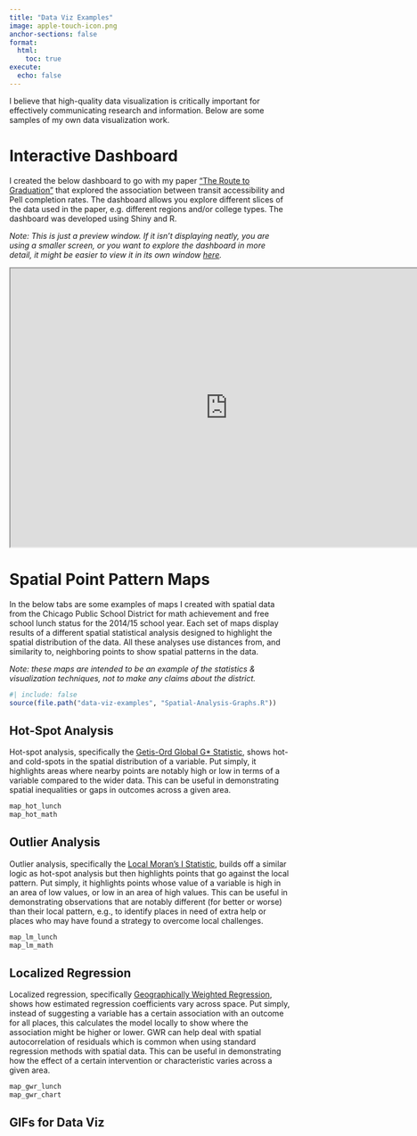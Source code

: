 ```yaml
---
title: "Data Viz Examples"
image: apple-touch-icon.png
anchor-sections: false
format:
  html:
    toc: true
execute: 
  echo: false
---
```


I believe that high-quality data visualization is critically important for effectively communicating research and information. Below are some samples of my own data visualization work.

# Interactive Dashboard

I created the below dashboard to go with my paper ["The Route to Graduation"](https://doi.org/10.1177/15210251231156421) that explored the association between transit accessibility and Pell completion rates. The dashboard allows you explore different slices of the data used in the paper, e.g. different regions and/or college types. The dashboard was developed using Shiny and R.

*Note: This is just a preview window. If it isn't displaying neatly, you are using a smaller screen, or you want to explore the dashboard in more detail, it might be easier to view it in its own window [here](https://ttalvlatt.shinyapps.io/rtg-dashboard/).*

<!-- h/t https://mine-cetinkaya-rundel.github.io/quarto-tip-a-day/posts/12-html-block/ -->

```{=html}
<iframe width="780" height="500" src="https://ttalvlatt.shinyapps.io/rtg-dashboard/" title="RTG Dashboard"></iframe>
```

# Spatial Point Pattern Maps

In the below tabs are some examples of maps I created with spatial data from the Chicago Public School District for math achievement and free school lunch status for the 2014/15 school year. Each set of maps display results of a different spatial statistical analysis designed to highlight the spatial distribution of the data. All these analyses use distances from, and similarity to, neighboring points to show spatial patterns in the data.

*Note: these maps are intended to be an example of the statistics & visualization techniques, not to make any claims about the district.*

```r
#| include: false
source(file.path("data-viz-examples", "Spatial-Analysis-Graphs.R"))
```

::: panel-tabset
## Hot-Spot Analysis

Hot-spot analysis, specifically the [Getis-Ord Global G\* Statistic](https://doi.org/10.1111/j.1538-4632.1992.tb00261.x), shows hot- and cold-spots in the spatial distribution of a variable. Put simply, it highlights areas where nearby points are notably high or low in terms of a variable compared to the wider data. This can be useful in demonstrating spatial inequalities or gaps in outcomes across a given area.

```r
map_hot_lunch
map_hot_math
```

## Outlier Analysis

Outlier analysis, specifically the [Local Moran's I Statistic](https://doi.org/10.1111/j.1538-4632.1995.tb00338.x), builds off a similar logic as hot-spot analysis but then highlights points that go against the local pattern. Put simply, it highlights points whose value of a variable is high in an area of low values, or low in an area of high values. This can be useful in demonstrating observations that are notably different (for better or worse) than their local pattern, e.g., to identify places in need of extra help or places who may have found a strategy to overcome local challenges.

```r
map_lm_lunch
map_lm_math
```

## Localized Regression

Localized regression, specifically [Geographically Weighted Regression](https://www.wiley.com/en-gb/Geographically+Weighted+Regression%3A+The+Analysis+of+Spatially+Varying+Relationships+-p-9780471496168), shows how estimated regression coefficients vary across space. Put simply, instead of suggesting a variable has a certain association with an outcome for all places, this calculates the model locally to show where the association might be higher or lower. GWR can help deal with spatial autocorrelation of residuals which is common when using standard regression methods with spatial data. This can be useful in demonstrating how the effect of a certain intervention or characteristic varies across a given area.

```r
map_gwr_lunch
map_gwr_chart
```
:::


::: content-hidden

# GIFs for Data Viz

:::
